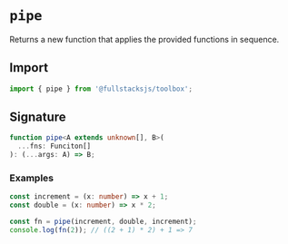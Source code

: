 # `pipe`

Returns a new function that applies the provided functions in sequence.

## Import

```ts
import { pipe } from '@fullstacksjs/toolbox';
```

## Signature

```ts
function pipe<A extends unknown[], B>(
  ...fns: Funciton[]
): (...args: A) => B;
```

### Examples

```ts
const increment = (x: number) => x + 1;
const double = (x: number) => x * 2;

const fn = pipe(increment, double, increment);
console.log(fn(2)); // ((2 + 1) * 2) + 1 => 7
```
